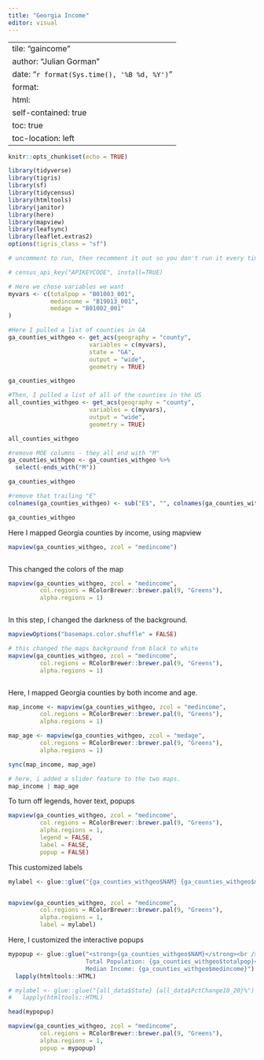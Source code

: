 ```yaml
---
title: "Georgia Income"
editor: visual
---
```


---
tile: "gaincome"
author: "Julian Gorman"
date: "`r format(Sys.time(), '%B %d, %Y')`"
format:
  html:
    self-contained: true
    toc: true
    toc-location: left
---

```r
knitr::opts_chunk$set(echo = TRUE)

library(tidyverse)
library(tigris)
library(sf)
library(tidycensus)
library(htmltools)
library(janitor)
library(here)
library(mapview)
library(leafsync)
library(leaflet.extras2)
options(tigris_class = "sf")


```

```r

# uncomment to run, then recomment it out so you don't run it every time

# census_api_key("APIKEYCODE", install=TRUE)


```

```r
# Here we chose variables we want
myvars <- c(totalpop = "B01003_001",
            medincome = "B19013_001",
            medage = "B01002_001"
)
```

```r
#Here I pulled a list of counties in GA
ga_counties_withgeo <- get_acs(geography = "county",
                       variables = c(myvars),
                       state = "GA",
                       output = "wide",
                       geometry = TRUE)

ga_counties_withgeo
```

```r
#Then, I pulled a list of all of the counties in the US
all_counties_withgeo <- get_acs(geography = "county",
                       variables = c(myvars),
                       output = "wide",
                       geometry = TRUE)

all_counties_withgeo
```

```r
#remove MOE columns - they all end with "M"
ga_counties_withgeo <- ga_counties_withgeo %>%
  select(-ends_with("M"))

ga_counties_withgeo
```

```r
#remove that trailing "E"
colnames(ga_counties_withgeo) <- sub("E$", "", colnames(ga_counties_withgeo)) # $ means end of string only

ga_counties_withgeo
```

Here I mapped Georgia counties by income, using mapview

```r

mapview(ga_counties_withgeo, zcol = "medincome")



```

This changed the colors of the map

```r

mapview(ga_counties_withgeo, zcol = "medincome", 
         col.regions = RColorBrewer::brewer.pal(9, "Greens"), 
         alpha.regions = 1)



```

In this step, I changed the darkness of the background.

```r

mapviewOptions("basemaps.color.shuffle" = FALSE)


```

```r
# this changed the maps background from black to white
mapview(ga_counties_withgeo, zcol = "medincome", 
         col.regions = RColorBrewer::brewer.pal(9, "Greens"), 
         alpha.regions = 1)



```

Here, I mapped Georgia counties by both income and age.

```r

map_income <- mapview(ga_counties_withgeo, zcol = "medincome", 
         col.regions = RColorBrewer::brewer.pal(9, "Greens"), 
         alpha.regions = 1)

map_age <- mapview(ga_counties_withgeo, zcol = "medage", 
         col.regions = RColorBrewer::brewer.pal(9, "Greens"), 
         alpha.regions = 1)


```

```r

sync(map_income, map_age)


```

```r
# here, i added a slider feature to the two maps.
map_income | map_age


```

To turn off legends, hover text, popups

```r

mapview(ga_counties_withgeo, zcol = "medincome", 
         col.regions = RColorBrewer::brewer.pal(9, "Greens"), 
         alpha.regions = 1,
         legend = FALSE, 
         label = FALSE, 
         popup = FALSE)


```

This customized labels

```r

mylabel <- glue::glue("{ga_counties_withgeo$NAM} {ga_counties_withgeo$medincome}")


mapview(ga_counties_withgeo, zcol = "medincome", 
         col.regions = RColorBrewer::brewer.pal(9, "Greens"), 
         alpha.regions = 1,
         label = mylabel)

```

Here, I customized the interactive popups

```r
mypopup <- glue::glue("<strong>{ga_counties_withgeo$NAM}</strong><br />
                      Total Population: {ga_counties_withgeo$totalpop}<br />
                      Median Income: {ga_counties_withgeo$medincome}") %>% 
  lapply(htmltools::HTML)

# mylabel <- glue::glue("{all_data$State} {all_data$PctChange10_20}%") %>%
#   lapply(htmltools::HTML)

```

```r

head(mypopup)

```

```r

mapview(ga_counties_withgeo, zcol = "medincome", 
         col.regions = RColorBrewer::brewer.pal(9, "Greens"), 
         alpha.regions = 1,
         popup = mypopup)

```
